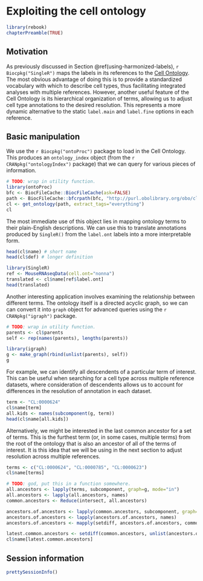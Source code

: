 # Exploiting the cell ontology

```r
library(rebook)
chapterPreamble(TRUE)
```

## Motivation

As previously discussed in Section \@ref(using-harmonized-labels),
`r Biocpkg("SingleR")` maps the labels in its references to the [Cell Ontology](https://www.ebi.ac.uk/ols/ontologies/cl).
The most obvious advantage of doing this is to provide a standardized vocabulary with which to describe cell types,
thus facilitating integrated analyses with multiple references.
However, another useful feature of the Cell Ontology is its hierarchical organization of terms,
allowing us to adjust cell type annotations to the desired resolution.
This represents a more dynamic alternative to the static `label.main` and `label.fine` options in each reference.

## Basic manipulation

We use the `r Biocpkg("ontoProc")` package to load in the Cell Ontology.
This produces an `ontology_index` object (from the `r CRANpkg("ontologyIndex")` package)
that we can query for various pieces of information.

```r
# TODO: wrap in utility function.
library(ontoProc)
bfc <- BiocFileCache::BiocFileCache(ask=FALSE)
path <- BiocFileCache::bfcrpath(bfc, "http://purl.obolibrary.org/obo/cl.obo")
cl <- get_ontology(path, extract_tags="everything")
cl
```

The most immediate use of this object lies in mapping ontology terms to their plain-English descriptions.
We can use this to translate annotations produced by `SingleR()` from the `label.ont` labels into a more interpretable form.

```r
head(cl$name) # short name
head(cl$def) # longer definition

library(SingleR)
ref <- MouseRNAseqData(cell.ont="nonna")
translated <- cl$name[ref$label.ont]
head(translated)
```

Another interesting application involves examining the relationship between different terms.
The ontology itself is a directed acyclic graph, so we can can convert it into `graph` object
for advanced queries using the `r CRANpkg("igraph")` package.

```r
# TODO: wrap in utility function.
parents <- cl$parents
self <- rep(names(parents), lengths(parents))

library(igraph)
g <- make_graph(rbind(unlist(parents), self))
g
```

For example, we can identify all descendents of a particular term of interest.
This can be useful when searching for a cell type across multiple reference datasets,
where consideration of descendents allows us to account for differences in the resolution of annotation in each dataset.

```r
term <- "CL:0000624"
cl$name[term]
all.kids <- names(subcomponent(g, term))
head(cl$name[all.kids])
```

Alternatively, we might be interested in the last common ancestor for a set of terms.
This is the furthest term (or, in some cases, multiple terms) from the root of the ontology
that is also an ancestor of all of the terms of interest.
It is this idea that we will be using in the next section to adjust resolution across multiple references. 

```r
terms <- c("CL:0000624", "CL:0000785", "CL:0000623")
cl$name[terms]

# TODO: god, put this in a function somewhere.
all.ancestors <- lapply(terms, subcomponent, graph=g, mode="in")
all.ancestors <- lapply(all.ancestors, names)
common.ancestors <- Reduce(intersect, all.ancestors)

ancestors.of.ancestors <- lapply(common.ancestors, subcomponent, graph=g, mode="in")
ancestors.of.ancestors <- lapply(ancestors.of.ancestors, names)
ancestors.of.ancestors <- mapply(setdiff, ancestors.of.ancestors, common.ancestors) 

latest.common.ancestors <- setdiff(common.ancestors, unlist(ancestors.of.ancestors))
cl$name[latest.common.ancestors]
```

## Session information {-}

```r
prettySessionInfo()
```
